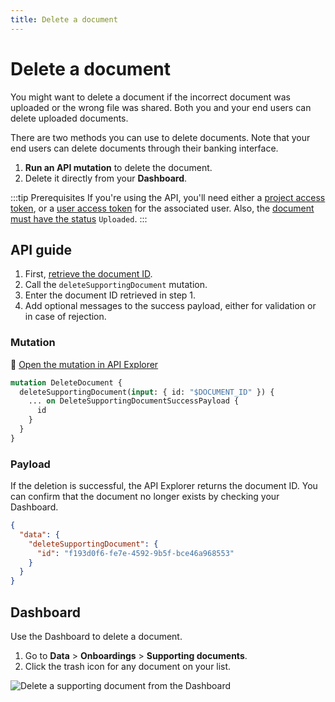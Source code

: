 ```yaml
---
title: Delete a document
---
```


# Delete a document

You might want to delete a document if the incorrect document was uploaded or the wrong file was shared.
Both you and your end users can delete uploaded documents.

There are two methods you can use to delete documents.
Note that your end users can delete documents through their banking interface.

1. **Run an API mutation** to delete the document.
1. Delete it directly from your **Dashboard**.

:::tip Prerequisites
If you're using the API, you'll need either a [project access token](../../authentication/index.mdx#tokens-project), or a [user access token](../../authentication/index.mdx#tokens-user) for the associated user.
Also, the [document must have the status](./index.mdx#document-statuses) `Uploaded`.
:::

## API guide

1. First, [retrieve the document ID](./guide-get-info.mdx).
1. Call the `deleteSupportingDocument` mutation.
1. Enter the document ID retrieved in step 1.
1. Add optional messages to the success payload, either for validation or in case of rejection.

### Mutation

🔎 [Open the mutation in API Explorer](https://explorer.swan.io/?query=bXV0YXRpb24gRGVsZXRlRG9jdW1lbnQgewogIGRlbGV0ZVN1cHBvcnRpbmdEb2N1bWVudChpbnB1dDogeyBpZDogIiRET0NVTUVOVF9JRCIgfSkgewogICAgLi4uIG9uIERlbGV0ZVN1cHBvcnRpbmdEb2N1bWVudFN1Y2Nlc3NQYXlsb2FkIHsKICAgICAgaWQKICAgIH0KICB9Cn0K&tab=api)

```graphql {2} showLineNumbers
mutation DeleteDocument {
  deleteSupportingDocument(input: { id: "$DOCUMENT_ID" }) {
    ... on DeleteSupportingDocumentSuccessPayload {
      id
    }
  }
}
```

### Payload

If the deletion is successful, the API Explorer returns the document ID.
You can confirm that the document no longer exists by checking your Dashboard.

```json {4} showLineNumbers
{
  "data": {
    "deleteSupportingDocument": {
      "id": "f193d0f6-fe7e-4592-9b5f-bce46a968553"
    }
  }
}
```

## Dashboard

Use the Dashboard to delete a document.

1. Go to **Data** > **Onboardings** > **Supporting documents**.
1. Click the trash icon for any document on your list. 

![Delete a supporting document from the Dashboard](../../../images/topics/onboarding/delete-document.png)